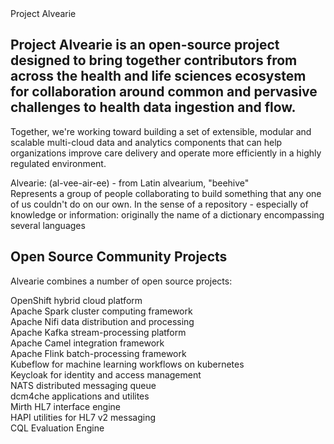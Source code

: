 
<Row>
<Column colMd={2} colLg={3} noGutterMdLeft>
Project Alvearie
</Column>
<Column colMd={6} colLg={9} noGutterMdLeft>

<h2>
Project Alvearie is an open-source project designed to bring together contributors from across the health and life
sciences ecosystem for collaboration around common and pervasive challenges to health data ingestion and flow.
</h2>


<p>
Together, we're working toward building a set of extensible, modular and scalable multi-cloud data and analytics components
that can help organizations improve care delivery and operate more efficiently in a highly regulated environment.
</p>

<p>
<span style={{'font-weight': 'bold'}}>Alvearie:</span> <span style={{'font-style': 'italic'}}>(al-vee-air-ee)</span>  - from Latin alvearium, "beehive"<br/> 
<span style={{'font-style': 'italic'}}>
  Represents a group of people collaborating to build something that any one of us couldn't do on our own. In the sense of a repository - 
  especially of knowledge or information: originally the name of a dictionary encompassing several languages
</span>
</p>

</Column>
</Row>

<ObjectivesSection />


<Row>
<Column colMd={4} colLg={6} noGutterMdLeft>

<GetInvolvedSection />

</Column>
<Column colMd={4} colLg={6} noGutterMdLeft>

<div style={{'border-left':'1px solid #aaaaaa', 'padding-left': '20px'}}>

<h2 style={{'padding-bottom': '20px'}}>Open Source Community Projects</h2>

Alvearie combines a number of open source projects:
<p style={{'padding-left': '20px', 'line-height': '40px', 'padding-top': '20px'}}>
OpenShift hybrid cloud platform<br/>
Apache Spark cluster computing framework<br/>
Apache Nifi data distribution and processing<br/>
Apache Kafka stream-processing platform<br/>
Apache Camel integration framework<br/>
Apache Flink batch-processing framework<br/>
Kubeflow for machine learning workflows on kubernetes<br/>
Keycloak for identity and access management<br/>
NATS distributed messaging queue<br/>
dcm4che applications and utilites<br/>
Mirth HL7 interface engine<br/>
HAPI utilities for HL7 v2 messaging<br/>
CQL Evaluation Engine<br/>
</p>
</div>

</Column>
</Row>


